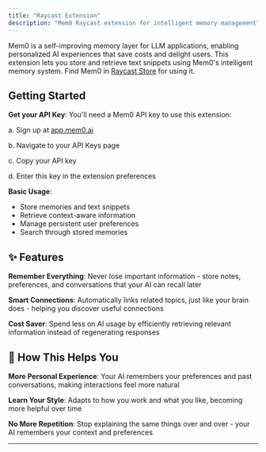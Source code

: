 ```yaml
---
title: "Raycast Extension"
description: "Mem0 Raycast extension for intelligent memory management"
---
```


<Snippet file="security-compliance.mdx" />

Mem0 is a self-improving memory layer for LLM applications, enabling personalized AI experiences that save costs and delight users. This extension lets you store and retrieve text snippets using Mem0's intelligent memory system. Find Mem0 in [Raycast Store](https://www.raycast.com/dev_khant/mem0) for using it.

## Getting Started

**Get your API Key**: You'll need a Mem0 API key to use this extension:

a. Sign up at [app.mem0.ai](https://app.mem0.ai)

b. Navigate to your API Keys page

c. Copy your API key

d. Enter this key in the extension preferences

**Basic Usage**:

- Store memories and text snippets
- Retrieve context-aware information
- Manage persistent user preferences
- Search through stored memories

## ✨ Features

**Remember Everything**: Never lose important information - store notes, preferences, and conversations that your AI can recall later

**Smart Connections**: Automatically links related topics, just like your brain does - helping you discover useful connections

**Cost Saver**: Spend less on AI usage by efficiently retrieving relevant information instead of regenerating responses

## 🔑 How This Helps You

**More Personal Experience**: Your AI remembers your preferences and past conversations, making interactions feel more natural

**Learn Your Style**: Adapts to how you work and what you like, becoming more helpful over time

**No More Repetition**: Stop explaining the same things over and over - your AI remembers your context and preferences

---

<Snippet file="get-help.mdx" /> 
